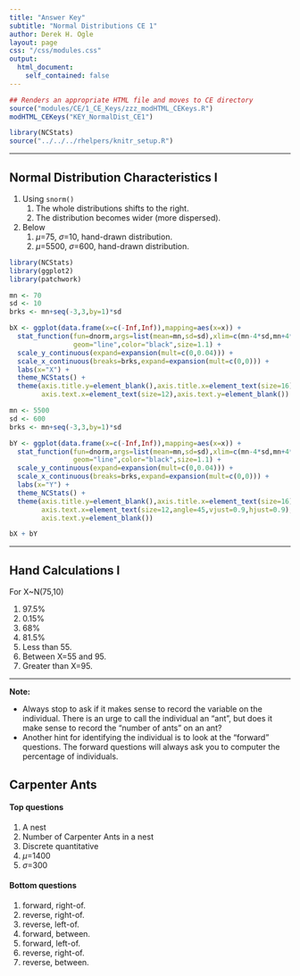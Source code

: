 ```yaml
---
title: "Answer Key"
subtitle: "Normal Distributions CE 1"
author: Derek H. Ogle
layout: page
css: "/css/modules.css"
output:
  html_document:
    self_contained: false
---
```


```r
## Renders an appropriate HTML file and moves to CE directory
source("modules/CE/1_CE_Keys/zzz_modHTML_CEKeys.R")
modHTML_CEKeys("KEY_NormalDist_CE1")
```

```r
library(NCStats)
source("../../../rhelpers/knitr_setup.R")
```

----

## Normal Distribution Characteristics I

1. Using `snorm()`
    1. The whole distributions shifts to the right.
    1. The distribution becomes wider (more dispersed).
1. Below
    1. $\mu$=75, $\sigma$=10, hand-drawn distribution.
    1. $\mu$=5500, $\sigma$=600, hand-drawn distribution.

```r
library(NCStats)
library(ggplot2)
library(patchwork)

mn <- 70
sd <- 10
brks <- mn+seq(-3,3,by=1)*sd

bX <- ggplot(data.frame(x=c(-Inf,Inf)),mapping=aes(x=x)) +
  stat_function(fun=dnorm,args=list(mean=mn,sd=sd),xlim=c(mn-4*sd,mn+4*sd),
                geom="line",color="black",size=1.1) +
  scale_y_continuous(expand=expansion(mult=c(0,0.04))) +
  scale_x_continuous(breaks=brks,expand=expansion(mult=c(0,0))) +
  labs(x="X") +
  theme_NCStats() +
  theme(axis.title.y=element_blank(),axis.title.x=element_text(size=16),
        axis.text.x=element_text(size=12),axis.text.y=element_blank())

mn <- 5500
sd <- 600
brks <- mn+seq(-3,3,by=1)*sd

bY <- ggplot(data.frame(x=c(-Inf,Inf)),mapping=aes(x=x)) +
  stat_function(fun=dnorm,args=list(mean=mn,sd=sd),xlim=c(mn-4*sd,mn+4*sd),
                geom="line",color="black",size=1.1) +
  scale_y_continuous(expand=expansion(mult=c(0,0.04))) +
  scale_x_continuous(breaks=brks,expand=expansion(mult=c(0,0))) +
  labs(x="Y") +
  theme_NCStats() +
  theme(axis.title.y=element_blank(),axis.title.x=element_text(size=16),
        axis.text.x=element_text(size=12,angle=45,vjust=0.9,hjust=0.9),
        axis.text.y=element_blank())

bX + bY
```

----

## Hand Calculations I
For X~N(75,10) 

1. 97.5%
1. 0.15%
1. 68%
1. 81.5%
1. Less than 55.
1. Between X=55 and 95.
1. Greater than X=95.

----

<div class="alert alert-warning">
<strong>Note:</strong>
<ul>
<li>Always stop to ask if it makes sense to record the variable on the individual. There is an urge to call the individual an "ant", but does it make sense to record the "number of ants" on an ant?</li>
<li>Another hint for identifying the individual is to look at the "forward" questions. The forward questions will always ask you to computer the percentage of individuals.</li>
</ul>
</div>

## Carpenter Ants
#### Top questions
1. A nest
1. Number of Carpenter Ants in a nest
1. Discrete quantitative
1. $\mu$=1400
1. $\sigma$=300

#### Bottom questions
1. forward, right-of.
1. reverse, right-of.
1. reverse, left-of.
1. forward, between.
1. forward, left-of.
1. reverse, right-of.
1. reverse, between.
